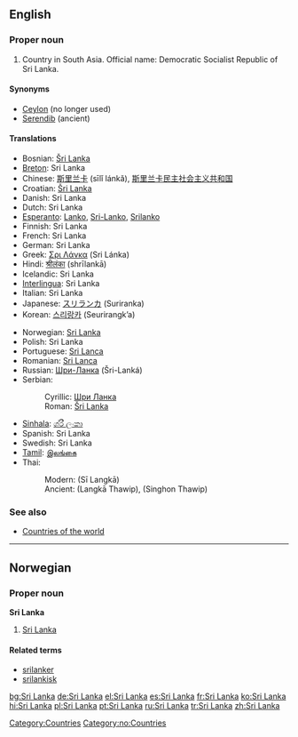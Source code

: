 {{see|Šri Lanka}}

==English==
{{wikipedia}}
===Proper noun===
{{en-proper noun}}

# Country in South Asia. Official name: Democratic Socialist Republic of Sri Lanka.

====Synonyms====
*[[Ceylon]] (no longer used)
*[[Serendib]] (ancient)

====Translations====
{{top}}
*Bosnian: [[Šri Lanka]] {{f}}
*[[Breton]]: Sri Lanka
*Chinese: [[斯里兰卡]] (sīlǐ lánkǎ), [[斯里兰卡民主社会主义共和国]]
*Croatian: [[Šri Lanka]] {{f}}
*Danish: Sri Lanka
*Dutch: Sri Lanka
*[[Esperanto]]: [[Lanko]], [[Sri-Lanko]], [[Srilanko]]
*Finnish: Sri Lanka
*French: Sri Lanka
*German: Sri Lanka
*Greek: [[Σρι Λάνκα]] (Sri Lánka) {{f}}
*Hindi: [[श्रीलंका]] (shrīlankā)
*Icelandic: Sri Lanka
*[[Interlingua]]: Sri Lanka
*Italian: Sri Lanka
*Japanese: [[スリランカ]] (Suriranka)
*Korean: [[스리랑카]] (Seurirangk’a)
{{mid}}
*Norwegian: [[#Norwegian|Sri Lanka]]
*Polish: Sri Lanka
*Portuguese: [[Sri Lanca]]
*Romanian: [[Sri Lanca]]
*Russian: [[Шри-Ланка]] (Šri-Lanká) {{f}}
*Serbian:
*:Cyrillic: [[Шри Ланка]] {{f}}
*:Roman: [[Šri Lanka]] {{f}}
*[[Sinhala]]: [[ශ්රී ලංකා]] {{IPAchar|(Šrī Laṁkā)}}
*Spanish: Sri Lanka
*Swedish: Sri Lanka
*[[Tamil]]: [[இலங்கை]] {{IPAchar|(Ilaṅkai)}}
*Thai:
*:Modern: {{THchar|[[ศรีลังกา]]}} (Sī Langkā)
*:Ancient: {{THchar|[[ลังกาทวีป]]}} (Langkā Thawip), {{THchar|[[สิงหลทวีป]]}} (Singhon Thawip)
{{bottom}}

===See also===
*[[Countries of the world]]

[[Category:Countries]]

----

==Norwegian==
===Proper noun===
[[Category:no:Countries]]
'''Sri Lanka'''
#[[#English|Sri Lanka]]
====Related terms====
*[[srilanker]]
*[[srilankisk]]

[[bg:Sri Lanka]]
[[de:Sri Lanka]]
[[el:Sri Lanka]]
[[es:Sri Lanka]]
[[fr:Sri Lanka]]
[[ko:Sri Lanka]]
[[hi:Sri Lanka]]
[[pl:Sri Lanka]]
[[pt:Sri Lanka]]
[[ru:Sri Lanka]]
[[tr:Sri Lanka]]
[[zh:Sri Lanka]]